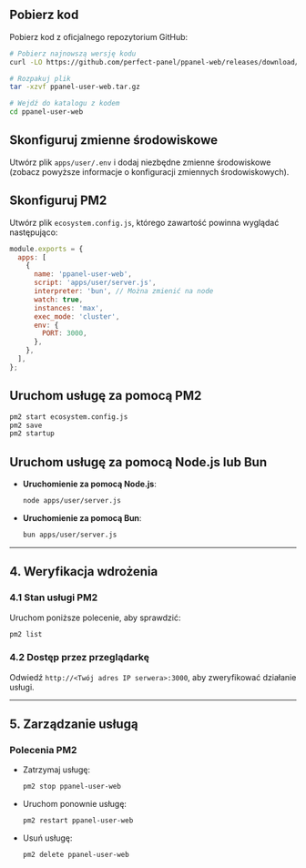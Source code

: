 ## Pobierz kod

Pobierz kod z oficjalnego repozytorium GitHub:

```bash
# Pobierz najnowszą wersję kodu
curl -LO https://github.com/perfect-panel/ppanel-web/releases/download/v1.0.0/ppanel-user-web.tar.gz

# Rozpakuj plik
tar -xzvf ppanel-user-web.tar.gz

# Wejdź do katalogu z kodem
cd ppanel-user-web
```

## Skonfiguruj zmienne środowiskowe

Utwórz plik `apps/user/.env` i dodaj niezbędne zmienne środowiskowe (zobacz powyższe informacje o konfiguracji zmiennych środowiskowych).

## Skonfiguruj PM2

Utwórz plik `ecosystem.config.js`, którego zawartość powinna wyglądać następująco:

```javascript
module.exports = {
  apps: [
    {
      name: 'ppanel-user-web',
      script: 'apps/user/server.js',
      interpreter: 'bun', // Można zmienić na node
      watch: true,
      instances: 'max',
      exec_mode: 'cluster',
      env: {
        PORT: 3000,
      },
    },
  ],
};
```

## Uruchom usługę za pomocą PM2

```bash
pm2 start ecosystem.config.js
pm2 save
pm2 startup
```

## Uruchom usługę za pomocą Node.js lub Bun

- **Uruchomienie za pomocą Node.js**:

  ```bash
  node apps/user/server.js
  ```

- **Uruchomienie za pomocą Bun**:

  ```bash
  bun apps/user/server.js
  ```

---

## **4. Weryfikacja wdrożenia**

### **4.1 Stan usługi PM2**

Uruchom poniższe polecenie, aby sprawdzić:

```bash
pm2 list
```

### **4.2 Dostęp przez przeglądarkę**

Odwiedź `http://<Twój adres IP serwera>:3000`, aby zweryfikować działanie usługi.

---

## **5. Zarządzanie usługą**

### **Polecenia PM2**

- Zatrzymaj usługę:

  ```bash
  pm2 stop ppanel-user-web
  ```

- Uruchom ponownie usługę:

  ```bash
  pm2 restart ppanel-user-web
  ```

- Usuń usługę:

  ```bash
  pm2 delete ppanel-user-web
  ```



<Giscus />
